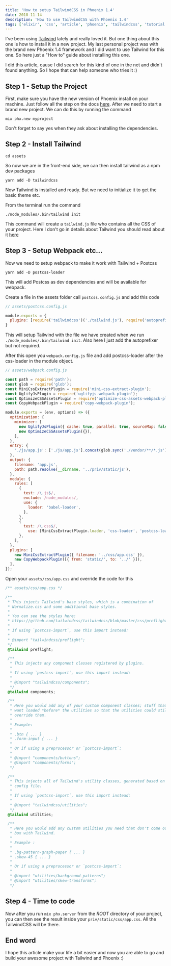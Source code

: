 ```yaml
---
title: 'How to setup TailwindCSS in Phoenix 1.4'
date: 2018-11-14
description: 'How to use TailwindCSS with Phoenix 1.4'
tags: ['elixir', 'css', 'article', 'phoenix', 'tailwindcss', 'tutorial', 'postcss']
---
```


I've been using [Tailwind](https://tailwindcss.com) lately and really loved it. But one thing about this one is how to install it in a new project. My last personal project was with the brand new Phoenix 1.4 framework and I did want to use Tailwind for this one. So here just a "How to" guide about installing this one.

I did this article, cause I did search for this kind of one in the net and didn't found anything. So I hope that can help someone who tries it :)

## Step 1 - Setup the Project

First, make sure you have the new version of Phoenix install on your machine. Just follow all the step on the docs [here](https://phoenixframework.org). After we need to start a brand new project. We can do this by running the command

```
mix phx.new myproject
```

Don't forget to say yes when they ask about installing the dependencies.

## Step 2 - Install Tailwind

```
cd assets
```

So now we are in the front-end side, we can then install tailwind as a npm dev packages

```
yarn add -D tailwindcss
```

Now Tailwind is installed and ready. But we need to initialize it to get the basic theme etc.

From the terminal run the command

```
./node_modules/.bin/tailwind init
```

This command will create a `tailwind.js` file who contains all the CSS of your project. Here I don't go in details about Tailwind you should read about it [here](https://tailwindcss.com/docs/what-is-tailwind)

## Step 3 - Setup Webpack etc...

Now we need to setup webpack to make it work with Tailwind + Postcss

```
yarn add -D postcss-loader
```

This will add Postcss as dev dependencies and will be available for webpack.

Create a file in the assets folder call `postcss.config.js` and add this code

```js
// assets/postcss.config.js

module.exports = {
  plugins: [require('tailwindcss')('./tailwind.js'), require('autoprefixer')],
}
```

This will setup Tailwind with the file we have created when we run `./node_modules/.bin/tailwind init`. Also here I just add the autoprefixer but not required.

After this open you `webpack.config.js` file and add postcss-loader after the css-loader in the module object.

```js {35}
// assets/webpack.config.js

const path = require('path');
const glob = require('glob');
const MiniCssExtractPlugin = require('mini-css-extract-plugin');
const UglifyJsPlugin = require('uglifyjs-webpack-plugin');
const OptimizeCSSAssetsPlugin = require('optimize-css-assets-webpack-plugin');
const CopyWebpackPlugin = require('copy-webpack-plugin');

module.exports = (env, options) => ({
  optimization: {
    minimizer: [
      new UglifyJsPlugin({ cache: true, parallel: true, sourceMap: false }),
      new OptimizeCSSAssetsPlugin({}),
    ],
  },
  entry: {
    './js/app.js': ['./js/app.js'].concat(glob.sync('./vendor/**/*.js')),
  },
  output: {
    filename: 'app.js',
    path: path.resolve(__dirname, '../priv/static/js'),
  },
  module: {
    rules: [
      {
        test: /\.js$/,
        exclude: /node_modules/,
        use: {
          loader: 'babel-loader',
        },
      },
      {
        test: /\.css$/,
          use: [MiniCssExtractPlugin.loader, 'css-loader', 'postcss-loader']
      },
    ],
  },
  plugins: [
    new MiniCssExtractPlugin({ filename: '../css/app.css' }),
    new CopyWebpackPlugin([{ from: 'static/', to: '../' }]),
  ],
});

```

Open your `assets/css/app.css` and override the code for this

```css
/** assets/css/app.css */

/**
 * This injects Tailwind's base styles, which is a combination of
 * Normalize.css and some additional base styles.
 *
 * You can see the styles here:
 * https://github.com/tailwindcss/tailwindcss/blob/master/css/preflight.css
 *
 * If using `postcss-import`, use this import instead:
 *
 * @import "tailwindcss/preflight";
 */
 @tailwind preflight;

 /**
  * This injects any component classes registered by plugins.
  *
  * If using `postcss-import`, use this import instead:
  *
  * @import "tailwindcss/components";
  */
 @tailwind components;

 /**
  * Here you would add any of your custom component classes; stuff that you'd
  * want loaded *before* the utilities so that the utilities could still
  * override them.
  *
  * Example:
  *
  * .btn { ... }
  * .form-input { ... }
  *
  * Or if using a preprocessor or `postcss-import`:
  *
  * @import "components/buttons";
  * @import "components/forms";
  */

 /**
  * This injects all of Tailwind's utility classes, generated based on your
  * config file.
  *
  * If using `postcss-import`, use this import instead:
  *
  * @import "tailwindcss/utilities";
  */
 @tailwind utilities;

 /**
  * Here you would add any custom utilities you need that don't come out of the
  * box with Tailwind.
  *
  * Example :
  *
  * .bg-pattern-graph-paper { ... }
  * .skew-45 { ... }
  *
  * Or if using a preprocessor or `postcss-import`:
  *
  * @import "utilities/background-patterns";
  * @import "utilities/skew-transforms";
  */
```

## Step 4 - Time to code

Now after you run `mix phx.server` from the _ROOT_ directory of your project, you can then see the result inside your `priv/static/css/app.css`. All the TailwindCSS will be there.

## End word

I hope this article make your life a bit easier and now you are able to go and build your awesome project with Tailwind and Phoenix :)
